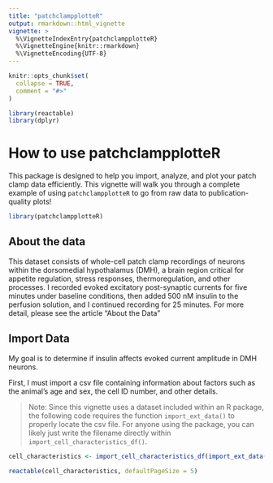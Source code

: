 ```yaml
---
title: "patchclampplotteR"
output: rmarkdown::html_vignette
vignette: >
  %\VignetteIndexEntry{patchclampplotteR}
  %\VignetteEngine{knitr::rmarkdown}
  %\VignetteEncoding{UTF-8}
---
```


```r
knitr::opts_chunk$set(
  collapse = TRUE,
  comment = "#>"
)

library(reactable)
library(dplyr)
```

# How to use patchclampplotteR

This package is designed to help you import, analyze, and plot your patch clamp
data efficiently. This vignette will walk you through a complete example of
using `patchclampplotteR` to go from raw data to publication-quality plots!

```r
library(patchclampplotteR)
```

## About the data

This dataset consists of whole-cell patch clamp recordings of neurons within the
dorsomedial hypothalamus (DMH), a brain region critical for appetite regulation,
stress responses, thermoregulation, and other processes. I recorded evoked
excitatory post-synaptic currents for five minutes under baseline conditions,
then added 500 nM insulin to the perfusion solution, and I continued recording
for 25 minutes. For more detail, please see the article "About the Data"

## Import Data

My goal is to determine if insulin affects evoked current amplitude in DMH neurons.

First, I must import a csv file containing information about factors such as the
animal's age and sex, the cell ID number, and other details.

> Note: Since this vignette uses a dataset included within an R package, the following code requires the function `import_ext_data()` to properly locate the csv file. For anyone using the package, you can likely just write the filename directly within `import_cell_characteristics_df()`.

```r
cell_characteristics <- import_cell_characteristics_df(import_ext_data("sample_cell_characteristics.csv"))

reactable(cell_characteristics, defaultPageSize = 5)
```


